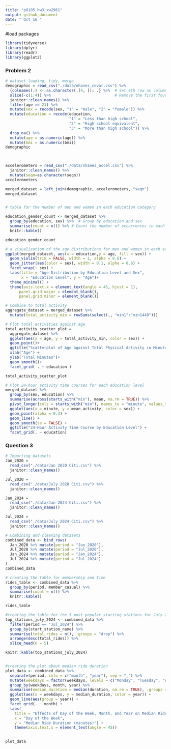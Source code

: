 ```yaml
---
title: "p8105_hw3_xw2961"
output: github_document
date: "`Oct 16`"
---
```


#load packages
```r
library(tidyverse)
library(dplyr)
library(readr)
library(ggplot2)
```

### Problem 2
```r
# dataset loading, tidy, merge
demographic = read_csv("./data/nhanes_covar.csv") %>%
  {colnames(.) <- as.character(.[4, ]); .} %>%  # Set 4th row as column names
  slice(-c(1:4)) %>%                            # Remove the first four rows
  janitor::clean_names() %>% 
  filter(age >= 21) %>%                        
  mutate(sex = recode(sex, "1" = "male", "2" = "female")) %>%  
  mutate(education = recode(education,         
                            "1" = "Less than high school", 
                            "2" = "High school equivalent", 
                            "3" = "More than high school")) %>% 
  drop_na() %>% 
  mutate(age = as.numeric(age)) %>% 
  mutate(bmi = as.numeric(bmi))
demographic
  


accelerometers = read_csv("./data/nhanes_accel.csv") %>% 
  janitor::clean_names() %>% 
  mutate(seqn=as.character(seqn))
accelerometers

merged_dataset = left_join(demographic, accelerometers, "seqn")
merged_dataset


# table for the number of men and women in each education category

education_gender_count <- merged_dataset %>%
  group_by(education, sex) %>%  # Group by education and sex
  summarise(count = n()) %>% # Count the number of occurrences in each group
  knitr::kable()

education_gender_count

# a visualization of the age distributions for men and women in each education category
ggplot(merged_dataset, aes(x = education,y = age, fill = sex)) +
  geom_violin(trim = FALSE, width = 1, alpha = 0.6) +  
  geom_jitter(aes(color = sex), width = 0.1, alpha = 0.6) +  
  facet_wrap(~ sex) +                                       
  labs(title = "Age Distribution by Education Level and Sex",
       x = "Education Level", y = "Age")+ 
  theme_minimal() +                                         
  theme(axis.text.x = element_text(angle = 45, hjust = 1),  
      panel.grid.major = element_blank(),                 
      panel.grid.minor = element_blank())                 

# Combine to total activity
aggregate_dataset = merged_dataset %>%
  mutate(total_activity_min = rowSums(select(., "min1":"min1440")))

# Plot total activities against age
total_activity_scatter_plot = 
  aggregate_dataset %>%  
  ggplot(aes(x = age, y = total_activity_min, color = sex)) + 
  geom_point()+
  ggtitle("Scatterplot of Age against Total Physical Activity in Minutes") + 
  xlab("Age") + 
  ylab("Total Minutes")+
  geom_smooth()+
  facet_grid( . ~ education )

total_activity_scatter_plot

# Plot 24-hour activity time courses for each education level 
merged_dataset %>%
  group_by(sex, education) %>% 
  summarise(across(starts_with("min"), mean, na.rm = TRUE)) %>%
  pivot_longer(cols = starts_with("min"), names_to = "minute", values_to = "mean_activity") %>%
  ggplot(aes(x = minute, y = mean_activity, color = sex)) +
  geom_point(alpha = 0.3) + 
  geom_line() +
  geom_smooth(se = FALSE) +
  ggtitle("24-Hour Activity Time Course by Education Level") +
  facet_grid(. ~ education) 
```


### Question 3
```r
# Importing datasets
Jan_2020 = 
  read_csv("./data/Jan 2020 Citi.csv") %>% 
  janitor::clean_names()

Jul_2020 = 
  read_csv("./data/July 2020 Citi.csv") %>% 
  janitor::clean_names()

Jan_2024 = 
  read_csv("./data/Jan 2024 Citi.csv") %>% 
  janitor::clean_names()

Jul_2024 = 
  read_csv("./data/July 2024 Citi.csv") %>% 
  janitor::clean_names()

# Combining and cleaning datasets
combined_data <- bind_rows(
  Jan_2020 %>% mutate(period = "Jan_2020"),
  Jul_2020 %>% mutate(period = "Jul_2020"),
  Jan_2024 %>% mutate(period = "Jan_2024"),
  Jul_2024 %>% mutate(period = "Jul_2024")
)
combined_data

# creating the table for membership and time
rides_table <- combined_data %>%
  group_by(period, member_casual) %>%  
  summarise(count = n()) %>% 
  knitr::kable()

rides_table

#creating the table for the 5 most popular starting stations for July 2024
top_stations_july_2024 <- combined_data %>%
  filter(period == "Jul_2024") %>% 
  group_by(start_station_name) %>% 
  summarise(total_rides = n(), .groups = "drop") %>%  
  arrange(desc(total_rides)) %>%  
  slice_head(n = 5)  

knitr::kable(top_stations_july_2024)


#creating the plot about median ride duration
plot_data <- combined_data %>%
  separate(period, into = c("month", "year"), sep = "_") %>%
  mutate(weekdays = factor(weekdays, levels = c("Monday", "Tuesday", "Wednesday", "Thursday", "Friday", "Saturday", "Sunday"))) %>%
  group_by(weekdays, month, year) %>% 
  summarise(median_duration = median(duration, na.rm = TRUE), .groups = "drop") %>% 
  ggplot(aes(x = weekdays, y = median_duration, color = year)) +
  geom_line(aes(group = year)) +
  facet_grid(. ~ month) +
  labs(
    title = "Effects of Day of the Week, Month, and Year on Median Ride Duration",
    x = "Day of the Week",
    y = "Median Ride Duration (minutes)") +
    theme(axis.text.x = element_text(angle = 45))

  
plot_data


```


